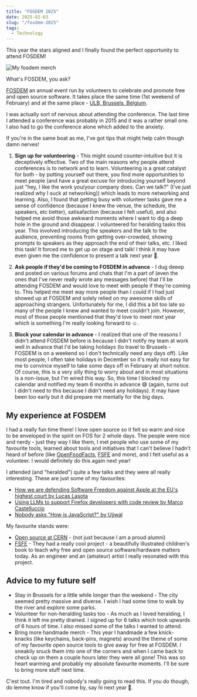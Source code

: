 ```yaml
---
title: "FOSDEM 2025"
date: 2025-02-03
slug: "/fosdem-2025"
tags:
  - Technology
---
```


This year the stars aligned and I finally found the perfect opportunity to attend FOSDEM!

![My fosdem merch](./fosdem-banner.jpg)

What's FOSDEM, you ask?

[FOSDEM](https://fosdem.org/2025/about/) an annual event run by volunteers to celebrate and promote free and open source software.
It takes place the same time (1st weekend of February) and at the same place - [ULB, Brussels, Belgium](https://www.openstreetmap.org/?mlat=50.812375&mlon=4.38073#map=12/50.8124/4.3807).

I was actually sort of nervous about attending the conference. The last time I attended a conference was probably in 2015 and it was a rather small one.
I also had to go the conference alone which added to the anxiety.

If you're in the same boat as me, I've got tips that might help calm though damn nerves!

1. **Sign up for volunteering** - This might sound counter-intuitive but it is deceptively effective. Two of the main reasons why people attend conferences is to network and to learn.
Volunteering is a great catalyst for both - by putting yourself out there, you find more opportunities to meet people (and have a great excuse for introducing yourself beyond just 
"hey, I like the work you/your company does. Can we talk?" (I've just realized why I suck at networking)) which leads to more networking and learning. Also, I found that getting busy with 
volunteer tasks gave me a sense of confidence (because I knew the venue, the schedule, the speakers, etc better), satisafaction (because I felt useful), and also helped me avoid those awkward
moments where I want to dig a deep hole in the ground and disappear. I volunteered for heralding tasks this year. 
This involved introducing the speakers and the talk to the audience, preventing rooms from getting over-crowded, showing prompts to speakers as they approach the end of their talks, etc. I liked this task!
It forced me to get up on stage and talk! I think it may have even given me the confidence to present a talk next year 🤞.

2. **Ask people if they'd be coming to FOSDEM in advance** - I dug deeep and posted on various forums and chats that I'm a part of (even the ones that I've never really wrote any messages before) that
I'll be attending FOSDEM and would love to meet with people if they're coming to. This helped me meet way more people than I could if I had just showed up at FOSDEM and solely
relied on my awesome skills of approaching strangers. Unfortunately for me, I did this a bit too late so many of the people I knew and wanted to meet couldn't join.
However, most of those people mentioned that they'd love to meet next year which is something I'm really looking forward to ☺️.

3. **Block your calendar in advance** - I realized that one of the reasons I didn't attend FOSDEM before is because I didn't notify my team at work well in advance that I'd be taking holidays 
(to travel to Brussels - FOSDEM is on a weekend so I don't technically need any days off). Like most people, I often take holidays in December so it's really not easy for me to convince myself
to take some days off in February at short notice. Of course, this is a very silly thing to worry about and in most situations is a non-issue, but I'm wired this way. So, this time I blocked 
my calendar and notified my team 6 months in advance 😅 (again, turns out I didn't need to this because I didn't need any holidays). It may have been too early but it did prepare me mentally for the big days.
 

## My experience at FOSDEM

I had a really fun time there! I love open source so it felt so warm and nice to be enveloped in the spirit on FOS for 2 whole days. The people were nice and nerdy - just they way I like them,
I met people who use some of my favourite tools, learned about tools and initiatives that I can't believe I hadn't heard of before (like 
[OpenFoodFacts](https://world.openfoodfacts.org/), [FSFE](https://fsfe.org/index.en.html) and more), and I felt useful as a volunteer. I would definitely do this again next year!

I attended (and "heralded") quite a few talks and they were all really interesting. These are just some of my favourites:
- [How we are defending Software Freedom against Apple at the EU's highest court by Lucas Lasota](https://fosdem.org/2025/schedule/event/fosdem-2025-5084-how-we-are-defending-software-freedom-against-apple-at-the-eu-s-highest-court/)
- [Using LLMs to support Firefox developers with code review by Marco Castelluccio](https://fosdem.org/2025/schedule/event/fosdem-2025-6422-using-llms-to-support-firefox-developers-with-code-review/)
- [Nobody asks "How is JavaScript?" by Ujjwal](https://fosdem.org/2025/schedule/event/fosdem-2025-4276-nobody-asks-how-is-javascript-/)

My favourite stands were:
- [Open source at CERN](https://opensource.web.cern.ch/welcome-ospo-page) - (not just because I am a proud alumni)
- [FSFE](https://fsfe.org/index.en.html) - They had a really cool project - a beautifully illustrated children's book to teach why free and open source software/hardware matters today. As an engineer
and an (amateur) artist I really resonated with this project.

## Advice to my future self

- Stay in Brussels for a little while longer than the weekend - The city seemed pretty massive and diverse. I wish I had some time to walk by the river and explore some parks.
- Volunteer for non-heralding tasks too - As much as I loved heralding, I think it left me pretty drained. I signed up for 6 talks which took upwards of 6 hours of time. I also missed some of 
the talks I wanted to attend.
- Bring more handmade merch - This year I handmade a few knick-knacks (like keychains, back-pins, magnets) around the theme of some of my favourite open source tools to give away for free at FOSDEM.
I sneakily snuck them into one of the corners and when I came back to check up on them a couple hours later they were all gone! This was so heart warming and probably my absolute favourite moments.
I'll be sure to bring more stuff next time.

C'est tout. I'm tired and nobody's really going to read this. If you do though, do lemme know if you'll come by, say hi next year 🤗.
